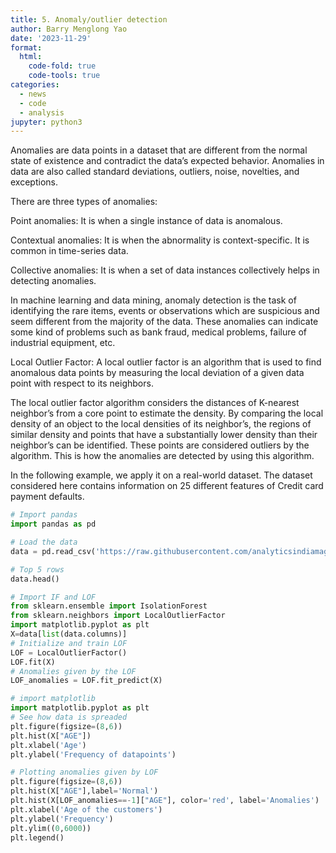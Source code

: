 ```yaml
---
title: 5. Anomaly/outlier detection
author: Barry Menglong Yao
date: '2023-11-29'
format:
  html:
    code-fold: true
    code-tools: true
categories:
  - news
  - code
  - analysis
jupyter: python3
---
```


Anomalies are data points in a dataset that are different from the normal state of existence and contradict the data’s expected behavior. Anomalies in data are also called standard deviations, outliers, noise, novelties, and exceptions.

There are three types of anomalies:

Point anomalies: It is when a single instance of data is anomalous.

Contextual anomalies: It is when the abnormality is context-specific. It is common in time-series data.

Collective anomalies: It is when a set of data instances collectively helps in detecting anomalies.

In machine learning and data mining, anomaly detection is the task of identifying the rare items, events or observations which are suspicious and seem different from the majority of the data. These anomalies can indicate some kind of problems such as bank fraud, medical problems, failure of industrial equipment, etc.

Local Outlier Factor:
A local outlier factor is an algorithm that is used to find anomalous data points by measuring the local deviation of a given data point with respect to its neighbors.

The local outlier factor algorithm considers the distances of K-nearest neighbor's from a core point to estimate the density. By comparing the local density of an object to the local densities of its neighbor’s, the regions of similar density and points that have a substantially lower density than their neighbor's can be identified. These points are considered outliers by the algorithm. This is how the anomalies are detected by using this algorithm. 

In the following example, we apply it on a real-world dataset. The dataset considered here contains information on 25 different features of Credit card payment defaults.

```python
# Import pandas
import pandas as pd

# Load the data
data = pd.read_csv('https://raw.githubusercontent.com/analyticsindiamagazine/MocksDatasets/main/Credit_Card.csv')

# Top 5 rows
data.head()
```

```python
# Import IF and LOF
from sklearn.ensemble import IsolationForest
from sklearn.neighbors import LocalOutlierFactor
import matplotlib.pyplot as plt
X=data[list(data.columns)] 
# Initialize and train LOF
LOF = LocalOutlierFactor()
LOF.fit(X)
# Anomalies given by the LOF
LOF_anomalies = LOF.fit_predict(X)

```


```python
# import matplotlib
import matplotlib.pyplot as plt
# See how data is spreaded
plt.figure(figsize=(8,6))
plt.hist(X["AGE"])
plt.xlabel('Age')
plt.ylabel('Frequency of datapoints')
```

```python

# Plotting anomalies given by LOF
plt.figure(figsize=(8,6))
plt.hist(X["AGE"],label='Normal')
plt.hist(X[LOF_anomalies==-1]["AGE"], color='red', label='Anomalies')
plt.xlabel('Age of the customers')
plt.ylabel('Frequency')
plt.ylim((0,6000))
plt.legend()
```


